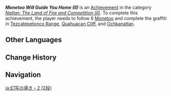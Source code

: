 {{Achievement Infobox
|title        = Monetoo Will Guide You Home (II)
|id           = 80354
|order id     = 328
|category     = Natlan: The Land of Fire and Competition (II)
|description  = Follow 6 Monetoo and complete the graffiti in [[Tezcatepetonco Range]], [[Quahuacan Cliff]], and [[Ochkanatlan]].
|requirements = 
|primogems    = 10
|tracking     = Tracks the amount of Monetoo found.
|topic        = Monetoo
|hidden       = 
|set          = Monetoo Will Guide You Home (II)
|tier         = 2
|tiers_total  = 3
}}
'''''Monetoo Will Guide You Home (II)''''' is an [[Achievement]] in the category ''[[Natlan: The Land of Fire and Competition (II)]]''. To complete this achievement, the player needs to follow 6 [[Monetoo]] and complete the graffiti in [[Tezcatepetonco Range]], [[Quahuacan Cliff]], and [[Ochkanatlan]].

==Other Languages==
{{Other Languages|Transclude=Monetoo Will Guide You Home (II)}}

==Change History==
{{Change History|5.2}}

==Navigation==
{{Achievement Navbox}}

[[ja:幻写の導き・2 (2段)]]